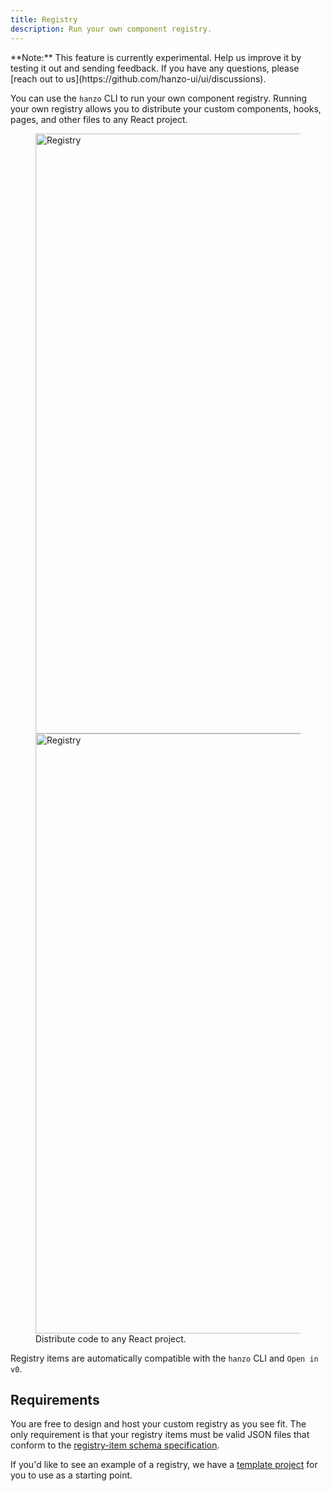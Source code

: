 ```yaml
---
title: Registry
description: Run your own component registry.
---
```


<Callout>
  **Note:** This feature is currently experimental. Help us improve it by
  testing it out and sending feedback. If you have any questions, please [reach
  out to us](https://github.com/hanzo-ui/ui/discussions).
</Callout>

You can use the `hanzo` CLI to run your own component registry. Running your own registry allows you to distribute your custom components, hooks, pages, and other files to any React project.

<figure className="flex flex-col gap-4">
  <Image
    src="/images/registry-light.png"
    width="1432"
    height="960"
    alt="Registry"
    className="border dark:hidden shadow-sm rounded-lg overflow-hidden mt-6 w-full"
  />
  <Image
    src="/images/registry-dark.png"
    width="1432"
    height="960"
    alt="Registry"
    className="border hidden dark:block shadow-sm rounded-lg overflow-hidden mt-6 w-full"
  />
  <figcaption className="text-center text-sm text-gray-500">
    Distribute code to any React project.
  </figcaption>
</figure>

Registry items are automatically compatible with the `hanzo` CLI and `Open in v0`.

## Requirements

You are free to design and host your custom registry as you see fit. The only requirement is that your registry items must be valid JSON files that conform to the [registry-item schema specification](/docs/registry/registry-item-json).

If you'd like to see an example of a registry, we have a [template project](https://github.com/hanzo-ui/registry-template) for you to use as a starting point.
